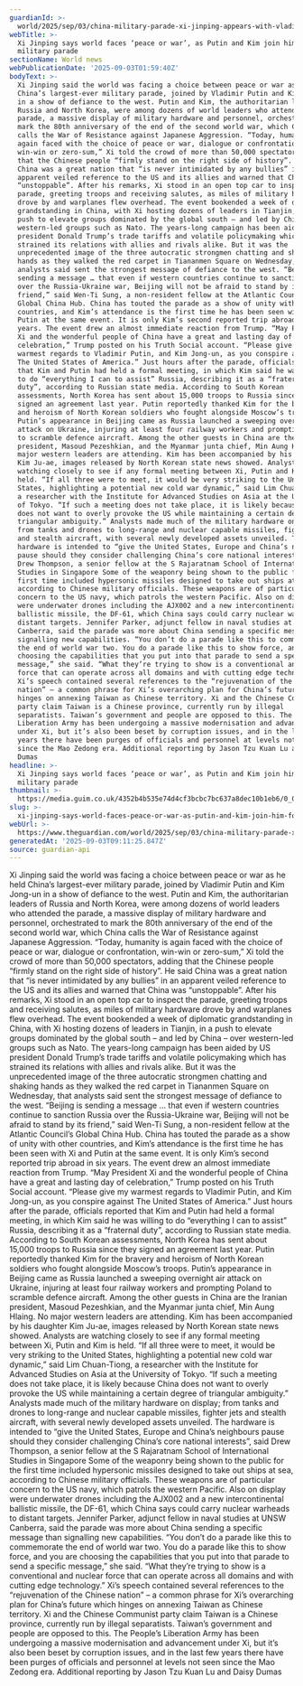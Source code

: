 ```yaml
---
guardianId: >-
  world/2025/sep/03/china-military-parade-xi-jinping-appears-with-vladimir-putin-kim-jong-un
webTitle: >-
  Xi Jinping says world faces ‘peace or war’, as Putin and Kim join him for
  military parade
sectionName: World news
webPublicationDate: '2025-09-03T01:59:40Z'
bodyText: >-
  Xi Jinping said the world was facing a choice between peace or war as he held
  China’s largest-ever military parade, joined by Vladimir Putin and Kim Jong-un
  in a show of defiance to the west. Putin and Kim, the authoritarian leaders of
  Russia and North Korea, were among dozens of world leaders who attended the
  parade, a massive display of military hardware and personnel, orchestrated to
  mark the 80th anniversary of the end of the second world war, which China
  calls the War of Resistance against Japanese Aggression. “Today, humanity is
  again faced with the choice of peace or war, dialogue or confrontation,
  win-win or zero-sum,” Xi told the crowd of more than 50,000 spectators, adding
  that the Chinese people “firmly stand on the right side of history”. He said
  China was a great nation that “is never intimidated by any bullies” in an
  apparent veiled reference to the US and its allies and warned that China was
  “unstoppable”. After his remarks, Xi stood in an open top car to inspect the
  parade, greeting troops and receiving salutes, as miles of military hardware
  drove by and warplanes flew overhead. The event bookended a week of diplomatic
  grandstanding in China, with Xi hosting dozens of leaders in Tianjin, in a
  push to elevate groups dominated by the global south – and led by China – over
  western-led groups such as Nato. The years-long campaign has been aided by US
  president Donald Trump’s trade tariffs and volatile policymaking which has
  strained its relations with allies and rivals alike. But it was the
  unprecedented image of the three autocratic strongmen chatting and shaking
  hands as they walked the red carpet in Tiananmen Square on Wednesday, that
  analysts said sent the strongest message of defiance to the west. “Beijing is
  sending a message … that even if western countries continue to sanction Russia
  over the Russia-Ukraine war, Beijing will not be afraid to stand by its
  friend,” said Wen-Ti Sung, a non-resident fellow at the Atlantic Council’s
  Global China Hub. China has touted the parade as a show of unity with other
  countries, and Kim’s attendance is the first time he has been seen with Xi and
  Putin at the same event. It is only Kim’s second reported trip abroad in six
  years. The event drew an almost immediate reaction from Trump. “May President
  Xi and the wonderful people of China have a great and lasting day of
  celebration,” Trump posted on his Truth Social account. “Please give my
  warmest regards to Vladimir Putin, and Kim Jong-un, as you conspire against
  The United States of America.” Just hours after the parade, officials reported
  that Kim and Putin had held a formal meeting, in which Kim said he was willing
  to do “everything I can to assist” Russia, describing it as a “fraternal
  duty”, according to Russian state media. According to South Korean
  assessments, North Korea has sent about 15,000 troops to Russia since they
  signed an agreement last year. Putin reportedly thanked Kim for the bravery
  and heroism of North Korean soldiers who fought alongside Moscow’s troops.
  Putin’s appearance in Beijing came as Russia launched a sweeping overnight air
  attack on Ukraine, injuring at least four railway workers and prompting Poland
  to scramble defence aircraft. Among the other guests in China are the Iranian
  president, Masoud Pezeshkian, and the Myanmar junta chief, Min Aung Hlaing. No
  major western leaders are attending. Kim has been accompanied by his daughter
  Kim Ju-ae, images released by North Korean state news showed. Analysts are
  watching closely to see if any formal meeting between Xi, Putin and Kim is
  held. “If all three were to meet, it would be very striking to the United
  States, highlighting a potential new cold war dynamic,” said Lim Chuan-Tiong,
  a researcher with the Institute for Advanced Studies on Asia at the University
  of Tokyo. “If such a meeting does not take place, it is likely because China
  does not want to overly provoke the US while maintaining a certain degree of
  triangular ambiguity.” Analysts made much of the military hardware on display;
  from tanks and drones to long-range and nuclear capable missiles, fighter jets
  and stealth aircraft, with several newly developed assets unveiled. The
  hardware is intended to “give the United States, Europe and China’s neighbours
  pause should they consider challenging China’s core national interests”, said
  Drew Thompson, a senior fellow at the S Rajaratnam School of International
  Studies in Singapore Some of the weaponry being shown to the public for the
  first time included hypersonic missiles designed to take out ships at sea,
  according to Chinese military officials. These weapons are of particular
  concern to the US navy, which patrols the western Pacific. Also on display
  were underwater drones including the AJX002 and a new intercontinental
  ballistic missile, the DF-61, which China says could carry nuclear warheads to
  distant targets. Jennifer Parker, adjunct fellow in naval studies at UNSW
  Canberra, said the parade was more about China sending a specific message than
  signalling new capabilities. “You don’t do a parade like this to commemorate
  the end of world war two. You do a parade like this to show force, and you are
  choosing the capabilities that you put into that parade to send a specific
  message,” she said. “What they’re trying to show is a conventional and nuclear
  force that can operate across all domains and with cutting edge technology.”
  Xi’s speech contained several references to the “rejuvenation of the Chinese
  nation” – a common phrase for Xi’s overarching plan for China’s future which
  hinges on annexing Taiwan as Chinese territory. Xi and the Chinese Communist
  party claim Taiwan is a Chinese province, currently run by illegal
  separatists. Taiwan’s government and people are opposed to this. The People’s
  Liberation Army has been undergoing a massive modernisation and advancement
  under Xi, but it’s also been beset by corruption issues, and in the last few
  years there have been purges of officials and personnel at levels not seen
  since the Mao Zedong era. Additional reporting by Jason Tzu Kuan Lu and Daisy
  Dumas
headline: >-
  Xi Jinping says world faces ‘peace or war’, as Putin and Kim join him for
  military parade
thumbnail: >-
  https://media.guim.co.uk/4352b4b535e74d4cf3bcbc7bc637a8dec10b1eb6/0_0_4369_3497/500.jpg
slug: >-
  xi-jinping-says-world-faces-peace-or-war-as-putin-and-kim-join-him-for-military-parade
webUrl: >-
  https://www.theguardian.com/world/2025/sep/03/china-military-parade-xi-jinping-appears-with-vladimir-putin-kim-jong-un
generatedAt: '2025-09-03T09:11:25.847Z'
source: guardian-api
---
```

Xi Jinping said the world was facing a choice between peace or war as he held China’s largest-ever military parade, joined by Vladimir Putin and Kim Jong-un in a show of defiance to the west. Putin and Kim, the authoritarian leaders of Russia and North Korea, were among dozens of world leaders who attended the parade, a massive display of military hardware and personnel, orchestrated to mark the 80th anniversary of the end of the second world war, which China calls the War of Resistance against Japanese Aggression. “Today, humanity is again faced with the choice of peace or war, dialogue or confrontation, win-win or zero-sum,” Xi told the crowd of more than 50,000 spectators, adding that the Chinese people “firmly stand on the right side of history”. He said China was a great nation that “is never intimidated by any bullies” in an apparent veiled reference to the US and its allies and warned that China was “unstoppable”. After his remarks, Xi stood in an open top car to inspect the parade, greeting troops and receiving salutes, as miles of military hardware drove by and warplanes flew overhead. The event bookended a week of diplomatic grandstanding in China, with Xi hosting dozens of leaders in Tianjin, in a push to elevate groups dominated by the global south – and led by China – over western-led groups such as Nato. The years-long campaign has been aided by US president Donald Trump’s trade tariffs and volatile policymaking which has strained its relations with allies and rivals alike. But it was the unprecedented image of the three autocratic strongmen chatting and shaking hands as they walked the red carpet in Tiananmen Square on Wednesday, that analysts said sent the strongest message of defiance to the west. “Beijing is sending a message … that even if western countries continue to sanction Russia over the Russia-Ukraine war, Beijing will not be afraid to stand by its friend,” said Wen-Ti Sung, a non-resident fellow at the Atlantic Council’s Global China Hub. China has touted the parade as a show of unity with other countries, and Kim’s attendance is the first time he has been seen with Xi and Putin at the same event. It is only Kim’s second reported trip abroad in six years. The event drew an almost immediate reaction from Trump. “May President Xi and the wonderful people of China have a great and lasting day of celebration,” Trump posted on his Truth Social account. “Please give my warmest regards to Vladimir Putin, and Kim Jong-un, as you conspire against The United States of America.” Just hours after the parade, officials reported that Kim and Putin had held a formal meeting, in which Kim said he was willing to do “everything I can to assist” Russia, describing it as a “fraternal duty”, according to Russian state media. According to South Korean assessments, North Korea has sent about 15,000 troops to Russia since they signed an agreement last year. Putin reportedly thanked Kim for the bravery and heroism of North Korean soldiers who fought alongside Moscow’s troops. Putin’s appearance in Beijing came as Russia launched a sweeping overnight air attack on Ukraine, injuring at least four railway workers and prompting Poland to scramble defence aircraft. Among the other guests in China are the Iranian president, Masoud Pezeshkian, and the Myanmar junta chief, Min Aung Hlaing. No major western leaders are attending. Kim has been accompanied by his daughter Kim Ju-ae, images released by North Korean state news showed. Analysts are watching closely to see if any formal meeting between Xi, Putin and Kim is held. “If all three were to meet, it would be very striking to the United States, highlighting a potential new cold war dynamic,” said Lim Chuan-Tiong, a researcher with the Institute for Advanced Studies on Asia at the University of Tokyo. “If such a meeting does not take place, it is likely because China does not want to overly provoke the US while maintaining a certain degree of triangular ambiguity.” Analysts made much of the military hardware on display; from tanks and drones to long-range and nuclear capable missiles, fighter jets and stealth aircraft, with several newly developed assets unveiled. The hardware is intended to “give the United States, Europe and China’s neighbours pause should they consider challenging China’s core national interests”, said Drew Thompson, a senior fellow at the S Rajaratnam School of International Studies in Singapore Some of the weaponry being shown to the public for the first time included hypersonic missiles designed to take out ships at sea, according to Chinese military officials. These weapons are of particular concern to the US navy, which patrols the western Pacific. Also on display were underwater drones including the AJX002 and a new intercontinental ballistic missile, the DF-61, which China says could carry nuclear warheads to distant targets. Jennifer Parker, adjunct fellow in naval studies at UNSW Canberra, said the parade was more about China sending a specific message than signalling new capabilities. “You don’t do a parade like this to commemorate the end of world war two. You do a parade like this to show force, and you are choosing the capabilities that you put into that parade to send a specific message,” she said. “What they’re trying to show is a conventional and nuclear force that can operate across all domains and with cutting edge technology.” Xi’s speech contained several references to the “rejuvenation of the Chinese nation” – a common phrase for Xi’s overarching plan for China’s future which hinges on annexing Taiwan as Chinese territory. Xi and the Chinese Communist party claim Taiwan is a Chinese province, currently run by illegal separatists. Taiwan’s government and people are opposed to this. The People’s Liberation Army has been undergoing a massive modernisation and advancement under Xi, but it’s also been beset by corruption issues, and in the last few years there have been purges of officials and personnel at levels not seen since the Mao Zedong era. Additional reporting by Jason Tzu Kuan Lu and Daisy Dumas
